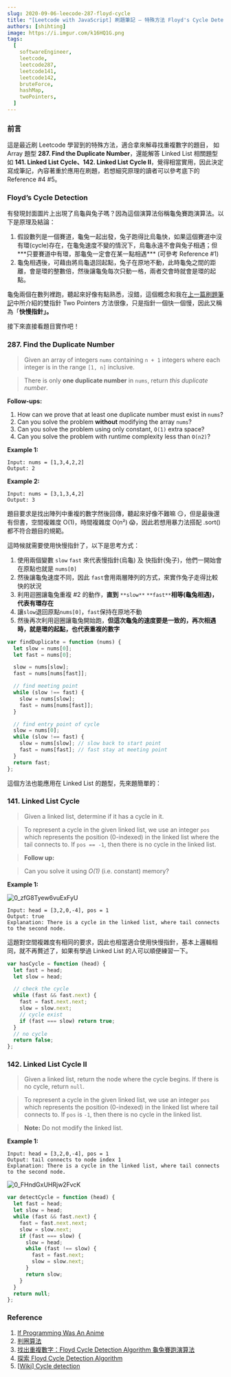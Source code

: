 ```yaml
---
slug: 2020-09-06-leecode-287-floyd-cycle
title: "[Leetcode with JavaScript] 刷題筆記 — 特殊方法 Floyd's Cycle Detection"
authors: [shihting]
image: https://i.imgur.com/k16HQ1G.png
tags:
  [
    softwareEngineer,
    leetcode,
    leetcode287,
    leetcode141,
    leetcode142,
    bruteForce,
    hashMap,
    twoPointers,
  ]
---
```


<MDXImg
  src="https://i.imgur.com/k16HQ1G.png"
  source="http://1algo1week.warriorkitty.com/algorithm/2017/06/11/floyds-cycle-finding-algorithm.html"
/>

### 前言

這是最近刷 Leetcode 學習到的特殊方法，適合拿來解尋找重複數字的題目， 如 Array 題型 **287. Find the Duplicate Number**，還能解答 Linked List 相關題型如 **141. Linked List Cycle、142. Linked List Cycle II**，覺得相當實用，因此決定寫成筆記，內容著重於應用在刷題，若想細究原理的讀者可以參考底下的 Reference #4 #5。

<!--truncate-->

### Floyd’s Cycle Detection

有發現封面圖片上出現了烏龜與兔子嗎？因為這個演算法俗稱龜兔賽跑演算法。以下是原理及結論：

1. 假設數列是一個賽道，龜兔一起出發，兔子跑得比烏龜快，如果這個賽道中沒有環(cycle)存在，在龜兔速度不變的情況下，烏龜永遠不會與兔子相遇；但**\*只要賽道中有環，那龜兔一定會在某一點相遇\*** (可參考 Reference #1)
2. 龜兔相遇後，可藉由將烏龜退回起點，兔子在原地不動，此時龜兔之間的距離，會是環的整數倍，然後讓龜兔每次只動一格，兩者交會時就會是環的起點。

龜兔兩個在數列裡跑，聽起來好像有點熟悉，沒錯，這個概念和我在[上一篇刷題筆記](https://medium.com/@mercedes722s/leetcode-with-javascript-刷題筆記-第一題-two-sum-就學會三種-approach-59ae63cebe29)中所介紹的雙指針 Two Pointers 方法很像，只是指針一個快一個慢，因此又稱為「**快慢指針」。**

接下來直接看題目實作吧！

### 287. Find the Duplicate Number

> Given an array of integers `nums` containing `n + 1` integers where each integer is in the range `[1, n]` inclusive.

> There is only **one duplicate number** in `nums`, return _this duplicate number_.

**Follow-ups:**

1. How can we prove that at least one duplicate number must exist in `nums`?
2. Can you solve the problem **without** modifying the array `nums`?
3. Can you solve the problem using only constant, `O(1)` extra space?
4. Can you solve the problem with runtime complexity less than `O(n2)`?

**Example 1:**

```
Input: nums = [1,3,4,2,2]
Output: 2
```

**Example 2:**

```
Input: nums = [3,1,3,4,2]
Output: 3
```

題目要求是找出陣列中重複的數字然後回傳，聽起來好像不難嘛 😏，但是最後還有但書，空間複雜度 O(1)，時間複雜度 O(n²) 😱，因此若想用暴力法搭配 .sort() 都不符合題目的規範。

這時候就需要使用快慢指針了，以下是思考方式：

1. 使用兩個變數 `slow` `fast` 來代表慢指針(烏龜) 及 快指針(兔子)，他們一開始會在原點也就是 `nums[0]`
2. 然後讓龜兔速度不同，因此 `fast`會用兩層陣列的方式，來實作兔子走得比較快的狀況
3. 利用迴圈讓龜兔重複 #2 的動作，**直到** `**slow**` `**fast**`**相等(龜兔相遇)，代表有環存在**
4. 讓`slow`退回原點`nums[0]`，`fast`保持在原地不動
5. 然後再次利用迴圈讓龜兔開始跑，**但這次龜兔的速度要是一致的，再次相遇時，就是環的起點，也代表重複的數字**

```javascript
var findDuplicate = function (nums) {
  let slow = nums[0];
  let fast = nums[0];

  slow = nums[slow];
  fast = nums[nums[fast]];

  // find meeting point
  while (slow !== fast) {
    slow = nums[slow];
    fast = nums[nums[fast]];
  }

  // find entry point of cycle
  slow = nums[0];
  while (slow !== fast) {
    slow = nums[slow]; // slow back to start point
    fast = nums[fast]; // fast stay at meeting point
  }
  return fast;
};
```

這個方法也能應用在 Linked List 的題型，先來題簡單的：

### 141. Linked List Cycle

> Given a linked list, determine if it has a cycle in it.

> To represent a cycle in the given linked list, we use an integer `pos` which represents the position (0-indexed) in the linked list where the tail connects to. If `pos == -1`, then there is no cycle in the linked list.

> **Follow up:**

> Can you solve it using _O(1)_ (i.e. constant) memory?

**Example 1:**

![0_zfG8Tyew6vuExFyU](https://i.imgur.com/I2RQZcE.png)

```
Input: head = [3,2,0,-4], pos = 1
Output: true
Explanation: There is a cycle in the linked list, where tail connects to the second node.
```

這題對空間複雜度有相同的要求，因此也相當適合使用快慢指針，基本上邏輯相同，就不再贅述了，如果有學過 Linked List 的人可以順便練習一下。

```javascript
var hasCycle = function (head) {
  let fast = head;
  let slow = head;

  // check the cycle
  while (fast && fast.next) {
    fast = fast.next.next;
    slow = slow.next;
    // cycle exist
    if (fast === slow) return true;
  }
  // no cycle
  return false;
};
```

### 142. Linked List Cycle II

> Given a linked list, return the node where the cycle begins. If there is no cycle, return `null`.

> To represent a cycle in the given linked list, we use an integer `pos` which represents the position (0-indexed) in the linked list where tail connects to. If `pos` is `-1`, then there is no cycle in the linked list.

> **Note:** Do not modify the linked list.

**Example 1:**

```
Input: head = [3,2,0,-4], pos = 1
Output: tail connects to node index 1
Explanation: There is a cycle in the linked list, where tail connects to the second node.
```

![0_FHndGxUHRjw2FvcK](https://i.imgur.com/Rd1i1Pv.png)

```javascript
var detectCycle = function (head) {
  let fast = head;
  let slow = head;
  while (fast && fast.next) {
    fast = fast.next.next;
    slow = slow.next;
    if (fast === slow) {
      slow = head;
      while (fast !== slow) {
        fast = fast.next;
        slow = slow.next;
      }
      return slow;
    }
  }
  return null;
};
```

### Reference

1. [If Programming Was An Anime](https://www.youtube.com/watch?v=pKO9UjSeLew)
2. [判圈算法](https://blog.csdn.net/u011221820/article/details/78821464)
3. [找出重複數字：Floyd Cycle Detection Algorithm 龜兔賽跑演算法](https://medium.com/@chiafangsung/找出重複數字-floyd-cycle-detection-algorithm-龜兔賽跑演算法-c7c2a0315f68)
4. [探索 Floyd Cycle Detection Algorithm](https://medium.com/@orionssl/探索-floyd-cycle-detection-algorithm-934cdd05beb9)
5. [[Wiki\] Cycle detection](https://en.wikipedia.org/wiki/Cycle_detection)
